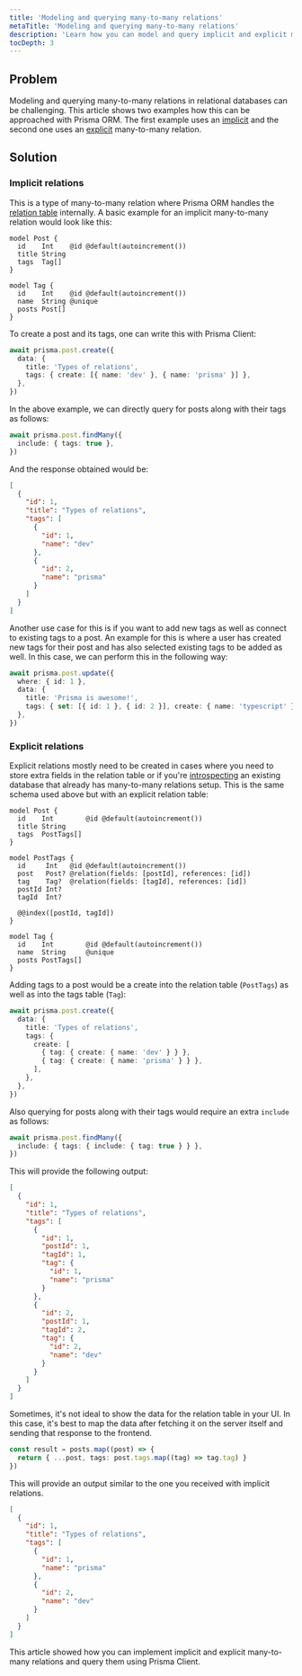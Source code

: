 ```yaml
---
title: 'Modeling and querying many-to-many relations'
metaTitle: 'Modeling and querying many-to-many relations'
description: 'Learn how you can model and query implicit and explicit many-to-many relations with Prisma ORM'
tocDepth: 3
---
```


<TopBlock title={frontMatter.title}/>

## Problem

Modeling and querying many-to-many relations in relational databases can be challenging. This article shows two examples how this can be approached with Prisma ORM. The first example uses an [implicit](/orm/prisma-schema/data-model/relations/many-to-many-relations#implicit-many-to-many-relations) and the second one uses an [explicit](/orm/prisma-schema/data-model/relations/many-to-many-relations#explicit-many-to-many-relations) many-to-many relation.

## Solution

### Implicit relations

This is a type of many-to-many relation where Prisma ORM handles the [relation table](/orm/prisma-schema/data-model/relations/many-to-many-relations#relation-tables) internally. A basic example for an implicit many-to-many relation would look like this:

```prisma
model Post {
  id    Int    @id @default(autoincrement())
  title String
  tags  Tag[]
}

model Tag {
  id    Int    @id @default(autoincrement())
  name  String @unique
  posts Post[]
}
```

To create a post and its tags, one can write this with Prisma Client:

```ts
await prisma.post.create({
  data: {
    title: 'Types of relations',
    tags: { create: [{ name: 'dev' }, { name: 'prisma' }] },
  },
})
```

In the above example, we can directly query for posts along with their tags as follows:

```ts
await prisma.post.findMany({
  include: { tags: true },
})
```

And the response obtained would be:

```json
[
  {
    "id": 1,
    "title": "Types of relations",
    "tags": [
      {
        "id": 1,
        "name": "dev"
      },
      {
        "id": 2,
        "name": "prisma"
      }
    ]
  }
]
```

Another use case for this is if you want to add new tags as well as connect to existing tags to a post. An example for this is where a user has created new tags for their post and has also selected existing tags to be added as well. In this case, we can perform this in the following way:

```ts
await prisma.post.update({
  where: { id: 1 },
  data: {
    title: 'Prisma is awesome!',
    tags: { set: [{ id: 1 }, { id: 2 }], create: { name: 'typescript' } },
  },
})
```

### Explicit relations

Explicit relations mostly need to be created in cases where you need to store extra fields in the relation table or if you're [introspecting](/orm/prisma-schema/introspection) an existing database that already has many-to-many relations setup. This is the same schema used above but with an explicit relation table:

```prisma
model Post {
  id    Int        @id @default(autoincrement())
  title String
  tags  PostTags[]
}

model PostTags {
  id     Int   @id @default(autoincrement())
  post   Post? @relation(fields: [postId], references: [id])
  tag    Tag?  @relation(fields: [tagId], references: [id])
  postId Int?
  tagId  Int?

  @@index([postId, tagId])
}

model Tag {
  id    Int        @id @default(autoincrement())
  name  String     @unique
  posts PostTags[]
}
```

Adding tags to a post would be a create into the relation table (`PostTags`) as well as into the tags table (`Tag`):

```ts
await prisma.post.create({
  data: {
    title: 'Types of relations',
    tags: {
      create: [
        { tag: { create: { name: 'dev' } } },
        { tag: { create: { name: 'prisma' } } },
      ],
    },
  },
})
```

Also querying for posts along with their tags would require an extra `include` as follows:

```ts
await prisma.post.findMany({
  include: { tags: { include: { tag: true } } },
})
```

This will provide the following output:

```json
[
  {
    "id": 1,
    "title": "Types of relations",
    "tags": [
      {
        "id": 1,
        "postId": 1,
        "tagId": 1,
        "tag": {
          "id": 1,
          "name": "prisma"
        }
      },
      {
        "id": 2,
        "postId": 1,
        "tagId": 2,
        "tag": {
          "id": 2,
          "name": "dev"
        }
      }
    ]
  }
]
```

Sometimes, it's not ideal to show the data for the relation table in your UI. In this case, it's best to map the data after fetching it on the server itself and sending that response to the frontend.

```ts
const result = posts.map((post) => {
  return { ...post, tags: post.tags.map((tag) => tag.tag) }
})
```

This will provide an output similar to the one you received with implicit relations.

```json
[
  {
    "id": 1,
    "title": "Types of relations",
    "tags": [
      {
        "id": 1,
        "name": "prisma"
      },
      {
        "id": 2,
        "name": "dev"
      }
    ]
  }
]
```

This article showed how you can implement implicit and explicit many-to-many relations and query them using Prisma Client.
